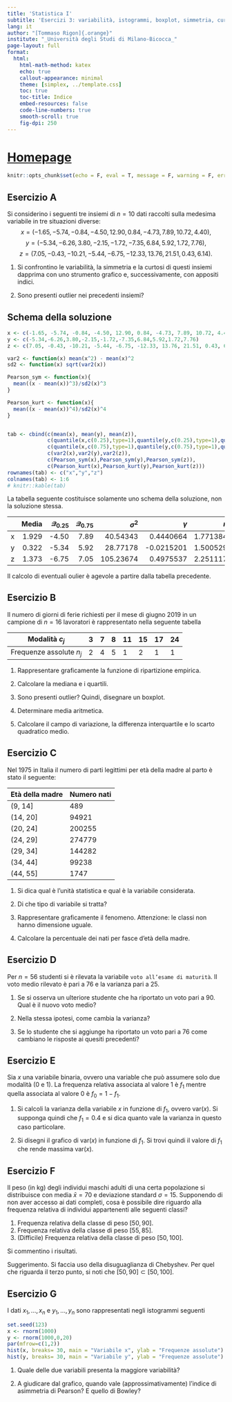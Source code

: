 ```yaml
---
title: 'Statistica I'
subtitle: 'Esercizi 3: variabilità, istogrammi, boxplot, simmetria, curtosi'
lang: it
author: "[Tommaso Rigon]{.orange}"
institute: "_Università degli Studi di Milano-Bicocca_"
page-layout: full
format:
  html:
    html-math-method: katex
    echo: true
    callout-appearance: minimal
    theme: [simplex, ../template.css]
    toc: true
    toc-title: Indice
    embed-resources: false
    code-line-numbers: true
    smooth-scroll: true
    fig-dpi: 250
---
```



# [Homepage](../index.html)

```r
knitr::opts_chunk$set(echo = F, eval = T, message = F, warning = F, error = F, comment = NA, cache = F, include = T, R.options = list(width = 100), collapse = T, dpi = 200, fig.align = "center", fig.height = 4, fig.width = 8)
```


## Esercizio A

Si considerino i seguenti tre insiemi di $n = 10$ dati raccolti sulla medesima variabile in tre situazioni diverse: $$x = (−1.65, −5.74, −0.84, −4.50, 12.90, 0.84, −4.73, 7.89, 10.72, 4.40),$$ 
$$y = (−5.34,−6.26,3.80,−2.15,−1.72,−7.35,6.84,5.92,1.72,7.76),$$ 
$$z = (7.05, −0.43, −10.21, −5.44, −6.75, −12.33, 13.76, 21.51, 0.43, 6.14).$$ 

1. Si confrontino le variabilità, la simmetria e la curtosi di questi insiemi dapprima con uno strumento grafico e, successivamente, con appositi indici.

1. Sono presenti outlier nei precedenti insiemi?

::: {.callout-note collapse=true}

## Schema della soluzione

```r
x <- c(-1.65, -5.74, -0.84, -4.50, 12.90, 0.84, -4.73, 7.89, 10.72, 4.40)
y <- c(-5.34,-6.26,3.80,-2.15,-1.72,-7.35,6.84,5.92,1.72,7.76)
z <- c(7.05, -0.43, -10.21, -5.44, -6.75, -12.33, 13.76, 21.51, 0.43, 6.14)

var2 <- function(x) mean(x^2) - mean(x)^2
sd2 <- function(x) sqrt(var2(x))

Pearson_sym <- function(x){
  mean((x - mean(x))^3)/sd2(x)^3
}

Pearson_kurt <- function(x){
  mean((x - mean(x))^4)/sd2(x)^4
}


tab <- cbind(c(mean(x), mean(y), mean(z)),
             c(quantile(x,c(0.25),type=1),quantile(y,c(0.25),type=1),quantile(z,c(0.25),type=1)),
             c(quantile(x,c(0.75),type=1),quantile(y,c(0.75),type=1),quantile(z,c(0.75),type=1)),
             c(var2(x),var2(y),var2(z)),
             c(Pearson_sym(x),Pearson_sym(y),Pearson_sym(z)),
             c(Pearson_kurt(x),Pearson_kurt(y),Pearson_kurt(z)))
rownames(tab) <- c("x","y","z")
colnames(tab) <- 1:6
# knitr::kable(tab)
```

La tabella seguente costituisce solamente uno schema della soluzione, non la soluzione stessa.

|   |     Media |     $\mathcal{Q}_{0.25}$| $\mathcal{Q}_{0.75}$   |         $\sigma^2$|          $\gamma$|        $\kappa$ |
|:--|-----:|-----:|----:|---------:|----------:|--------:|
|x  | 1.929| -4.50| 7.89|  40.54343|  0.4440664| 1.771384|
|y  | 0.322| -5.34| 5.92|  28.77178| -0.0215201| 1.500529|
|z  | 1.373| -6.75| 7.05| 105.23674|  0.4975537| 2.251117|

Il calcolo di eventuali oulier è agevole a partire dalla tabella precedente.
:::

## Esercizio B

Il numero di giorni di ferie richiesti per il mese di giugno 2019 in un campione di $n = 16$ lavoratori è rappresentato nella seguente tabella

|Modalità $c_j$|	3 |	7 |	8 |	11 | 15 | 17 | 24 |
|--------------|----|---|---|----|----|----|---|
|Frequenze assolute $n_j$| 2 | 4 |	5 |	1 |	2	|  1 | 1 |
	

1.	Rappresentare graficamente la funzione di ripartizione empirica.

1.	Calcolare la mediana e i quartili. 

1. Sono presenti outlier? Quindi, disegnare un boxplot.

1.	Determinare media aritmetica.

1.	Calcolare il campo di variazione, la differenza interquartile e lo scarto quadratico medio.

## Esercizio C

Nel 1975 in Italia il numero di parti legittimi per età della madre al parto è stato il seguente:

| Età della madre | Numero nati |
|-----------------|-------------|
| (9, 14] | 489 |
| (14, 20] | 94921 |
| (20, 24] | 200255 |
| (24, 29] | 274779 |
| (29, 34] | 144282 |
| (34, 44] | 99238 |
| (44, 55] | 1747 |

1. Si dica qual è l’unità statistica e qual è la variabile considerata. 

1. Di che tipo di variabile si tratta?

1. Rappresentare graficamente il fenomeno. [Attenzione]{.orange}: le classi non hanno dimensione uguale.

1. Calcolare la percentuale dei nati per fasce d'età della madre.

## Esercizio D

Per $n = 56$ studenti si è rilevata la variabile `voto all’esame di maturità`. Il voto medio rilevato è pari a 76 e la varianza pari a 25.

1. Se si osserva un ulteriore studente che ha riportato un voto pari a 90. Qual è il nuovo voto medio?

1. Nella stessa ipotesi, come cambia la varianza?

1. Se lo studente che si aggiunge ha riportato un voto pari a 76 come cambiano le risposte ai quesiti precedenti?



## Esercizio E

Sia $x$ una variabile binaria, ovvero una variable che può assumere solo due modalità ($0$ e $1$). La frequenza relativa associata al valore $1$ è $f_1$ mentre quella associata al valore $0$ è $f_0 = 1 - f_1$.

1. Si calcoli la varianza della variabile $x$ in funzione di $f_1$, ovvero $\text{var}(x)$. Si supponga quindi che $f_1 = 0.4$ e si dica quanto vale la varianza in questo caso particolare.

1. Si disegni il grafico di $\text{var}(x)$ in funzione di $f_1$. Si trovi quindi il valore di $f_1$ che rende massima $\text{var}(x)$.

## Esercizio F

Il peso (in kg) degli individui maschi adulti di una certa popolazione si distribuisce con media  $\bar{x} = 70$ e deviazione standard $\sigma = 15$. Supponendo di non aver accesso ai dati completi, cosa è possibile dire riguardo alla frequenza relativa di individui appartenenti alle seguenti classi?

1. Frequenza relativa della classe di peso $[50, 90]$.
1. Frequenza relativa della classe di peso $[55, 85]$.
1. ([Difficile]{.orange}) Frequenza relativa della classe di peso $[50, 100]$.

Si commentino i risultati.

[Suggerimento]{.blue}. Si faccia uso della disuguaglianza di Chebyshev. Per quel che riguarda il terzo punto, si noti che $[50,90] \subset [50,100]$. 

## Esercizio G

I dati $x_1,\dots,x_n$ e $y_1,\dots,y_n$ sono rappresentati negli istogrammi seguenti

```r
set.seed(123)
x <- rnorm(1000)
y <- rnorm(1000,0,20)
par(mfrow=c(1,2))
hist(x, breaks= 30, main = "Variabile x", ylab = "Frequenze assolute")
hist(y, breaks= 30, main = "Variabile y", ylab = "Frequenze assolute")
```

1. Quale delle due variabili presenta la maggiore variabilità? 

1. A giudicare dal grafico, quando vale (approssimativamente) l'indice di asimmetria di Pearson? E quello di Bowley?

